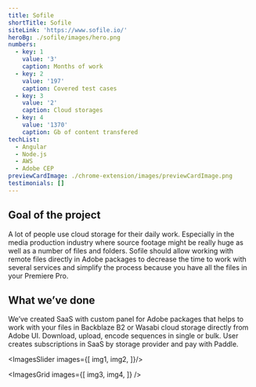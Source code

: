 ```yaml
---
title: Sofile
shortTitle: Sofile
siteLink: 'https://www.sofile.io/'
heroBg: ./sofile/images/hero.png
numbers:
  - key: 1
    value: '3'
    caption: Months of work
  - key: 2
    value: '197'
    caption: Covered test cases
  - key: 3
    value: '2'
    caption: Cloud storages
  - key: 4
    value: '1370'
    caption: Gb of content transfered
techList:
  - Angular
  - Node.js
  - AWS
  - Adobe CEP
previewCardImage: ./chrome-extension/images/previewCardImage.png
testimonials: []
---
```


## <Highlight>Goal</Highlight> of the project

A lot of people use cloud storage for their daily work. Especially in the media production industry where source footage might be really huge as well as a number of files and folders. Sofile should allow working with remote files directly in Adobe packages to decrease the time to work with several services and simplify the process because you have all the files in your Premiere Pro.

## What we’ve done

We’ve created SaaS with custom panel for Adobe packages that helps to work with your files in Backblaze B2 or Wasabi cloud storage directly from Adobe UI. Download, upload, encode sequences in single or bulk. User creates subscriptions in SaaS by storage provider and pay with Paddle.

<ImagesSlider images={[
  img1,
  img2,
]}/>

<ImagesGrid
  images={[
    img3,
    img4,
  ]}
/>

<ExpandedImage
  src={expanded}
/>
